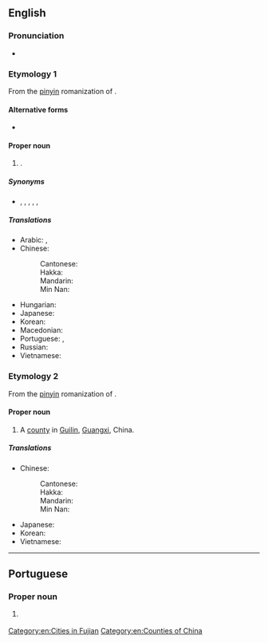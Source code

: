 ==English==
{{wikipedia}}

===Pronunciation===
* {{IPA|en|/ˈtʃwɑnˈdʒoʊ/}}

===Etymology 1===
From the [[pinyin]] romanization of {{der|en|cmn|-}} {{zh-m|泉州|note=literally “[[spring]] [[prefecture]]”}}.

====Alternative forms====
* {{alter|en|Chinchew|Chinchu|Chin-chiu||obsolete}}

====Proper noun====
{{en-proper noun}}

# {{place|en|prefecture-level city|in southeastern|p/Fujian|c/China}}.

=====Synonyms=====
* {{sense|medieval contexts}} {{l|en|Zeitoun}}, {{l|en|Zaitun}}, {{l|en|Zayton}}, {{l|en|Zaytun}}, {{l|en|Zaytoun}}, {{l|en|Zeytoun}}

=====Translations=====
{{trans-top|a city of China}}
* Arabic: {{t|ar|تْشْيُوَانْتْشُو|m|tr=tšyuwantšū}}, {{t|ar|تْشْيُوَانْجُو|m|tr=tšyuwanjū}}
* Chinese:
*: Cantonese: {{t|yue|泉州|tr=cyun4 zau1}}
*: Hakka: {{t|hak|泉州|tr=Chhièn-chû}}
*: Mandarin: {{t+|cmn|泉州|tr=Quánzhōu}}
*: Min Nan: {{t+|nan|泉州|tr=Choân-chiu}}
{{trans-mid}}
* Hungarian: {{t|hu|Csüancsou}}
* Japanese: {{t+|ja|泉州|tr=せんしゅう, Senshū}}
* Korean: {{t|ko|취안저우|tr=Chwiangjeou}}
* Macedonian: {{t|mk|Чи́енџоу|n}}
* Portuguese: {{t|pt|Chincheu|f}}, {{t|pt|Quanzhou|f}}
* Russian: {{t|ru|Цюаньчжо́у|m}}
* Vietnamese: {{t|vi|Tuyền Châu}}
{{trans-bottom}}

===Etymology 2===
From the [[pinyin]] romanization of {{der|en|cmn|-}} {{zh-m|全州|note=literally “[[round]] [[prefecture]]”}}.

====Proper noun====
{{en-proper noun}}

# A [[county]] in [[Guilin]], [[Guangxi]], China.

=====Translations=====
{{trans-top|a county of Guangxi, China}}
* Chinese:
*: Cantonese: {{t|yue|全州|tr=cyun4 zau1}}
*: Hakka: {{t|hak|全州|tr=Chhiòn-chû}}
*: Mandarin: {{t+|cmn|全州|tr=Quánzhōu}}
*: Min Nan: {{t|nan|全州|tr=Choân-chiu}}
{{trans-mid}}
* Japanese: {{t|ja|全州|tr=ぜんしゅう, Zenshū}}
* Korean: {{t|ko|전주저우|tr=Jeonju}}
* Vietnamese: {{t|vi|Toàn Châu}}
{{trans-bottom}}

[[Category:en:Cities in Fujian]]
[[Category:en:Counties of China]]

----

==Portuguese==

===Proper noun===
{{pt-proper noun|f}}

# {{place|pt|city|province/Fujian|c/China|t1=Quanzhou}}
#: {{syn|pt|Chincheu}}